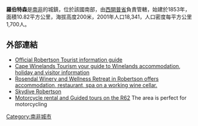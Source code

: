 '''羅伯特森'''是[[南非|南非]]的城鎮，位於該國南部，由[[西開普省|西開普省]]負責管轄，始建於1853年，面積10.82平方公里，海拔高度200米，2001年人口18,341，人口密度每平方公里1,700人。

==外部連結==
*[https://web.archive.org/web/20060521033713/http://www.tourismrobertson.co.za/ Official Robertson Tourist information guide]
*[http://www.tourismcapewinelands.co.za/ Cape Winelands Tourism your guide to Winelands accommodation, holiday and visitor information] {{Wayback|url=http://www.tourismcapewinelands.co.za/ |date=20040924231340 }}
*[https://web.archive.org/web/20100726113148/http://www.rosendalwinery.co.za/ Rosendal Winery and Wellness Retreat in Robertson offers accommodation, restaurant, spa on a working wine cellar.]
*[http://www.Skydive.co.za Skydive Robertson]
* [http://www.motortouring.com/ Motorcycle rental and Guided tours on the R62] The area is perfect for motorcycling 

{{SouthAfrica-geo-stub}}
[[Category:南非城市|Category:南非城市]]